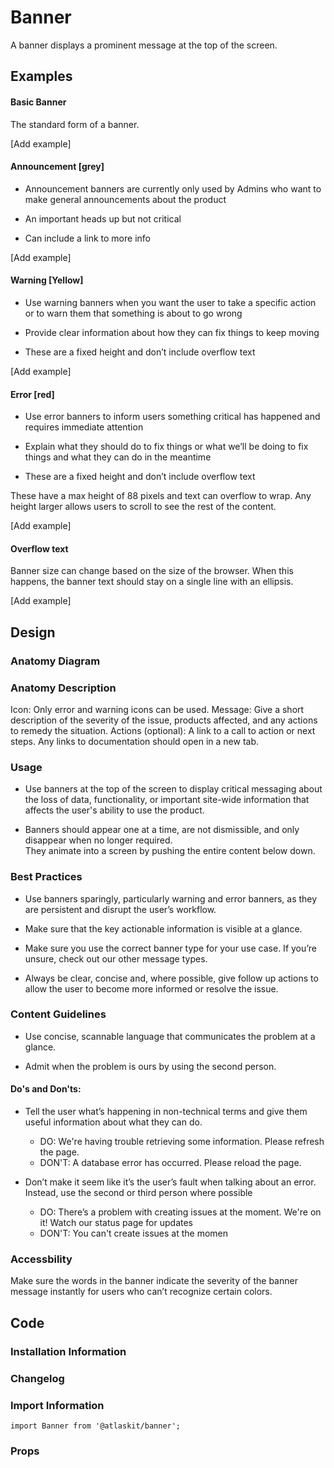 # Banner 
A banner displays a prominent message at the top of the screen.

## Examples

#### Basic Banner

The standard form of a banner.

[Add example] 

#### Announcement [grey]
* Announcement banners are currently only used by Admins who want to make general announcements about the product

* An important heads up but not critical

* Can include a link to more info

[Add example]

#### Warning [Yellow]

* Use warning banners when you want the user to take a specific action or to warn them that something is about to go wrong

* Provide clear information about how they can fix things to keep moving

* These are a fixed height and don’t include overflow text

[Add example]

#### Error [red]
* Use error banners to inform users something critical has happened and requires immediate attention

* Explain what they should do to fix things or what we’ll be doing to fix things and what they can do in the meantime

* These are a fixed height and don’t include overflow text

These have a max height of 88 pixels and text can overflow to wrap. Any height larger allows users to scroll to see the rest of the content.

[Add example]

#### Overflow text 

Banner size can change based on the size of the browser. When this happens, the banner text should stay on a single line with an ellipsis.

[Add example]

## Design

### Anatomy Diagram 
### Anatomy Description

Icon: Only error and warning icons can be used.
Message: Give a short description of the severity of the issue, products affected, and any actions to remedy the situation.
Actions (optional): A link to a call to action or next steps. Any links to documentation should open in a new tab.

### Usage

* Use banners at the top of the screen to display critical messaging about the loss of data, functionality, or important site-wide information that affects the user's ability to use the product.

* Banners should appear one at a time, are not dismissible, and only disappear when no longer required.  
They animate into a screen by pushing the entire content below down.

### Best Practices 

* Use banners sparingly, particularly warning and error banners, as they are persistent and disrupt the user’s workflow. 

* Make sure that the key actionable information is visible at a glance.

* Make sure you use the correct banner type for your use case. If you’re unsure, check out our other message types.

* Always be clear, concise and, where possible, give follow up actions to allow the user to become more informed or resolve the issue.

### Content Guidelines 

* Use concise, scannable language that communicates the problem at a glance.

* Admit when the problem is ours by using the second person.

#### Do's and Don'ts:

* Tell the user what’s happening in non-technical terms and give them useful information about what they can do.
  * DO: We're having trouble retrieving some information. Please refresh the page.
  * DON'T: A database error has occurred. Please reload the page.

* Don’t make it seem like it’s the user’s fault when talking about an error. Instead, use the second or third person where possible 
  * DO: There’s a problem with creating issues at the moment. We're on it! Watch our status page for updates
  * DON'T: You can't create issues at the momen


### Accessbility
Make sure the words in the banner indicate the severity of the banner message instantly for users who can’t recognize certain colors.

## Code

### Installation Information
### Changelog 
### Import Information
`import Banner from '@atlaskit/banner';`
### Props


